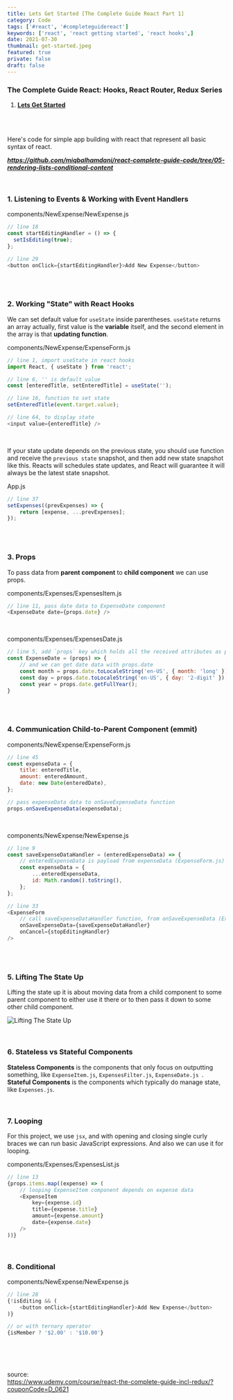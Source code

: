 ```yaml
---
title: Lets Get Started [The Complete Guide React Part 1]
category: Code
tags: ['#react', '#completeguidereact']
keywords: ['react', 'react getting started', 'react hooks',]
date: 2021-07-30
thumbnail: get-started.jpeg
featured: true
private: false
draft: false
---
```


### The Complete Guide React: Hooks, React Router, Redux Series
1. **[Lets Get Started](#)**

<br />
<br />

Here's code for simple app building with react that represent all basic syntax of react.

***https://github.com/miqbalhamdani/react-complete-guide-code/tree/05-rendering-lists-conditional-content***

<br />

### 1. Listening to Events & Working with Event Handlers
components/NewExpense/NewExpense.js
```js
// line 18
const startEditingHandler = () => {
  setIsEditing(true);
};

// line 29
<button onClick={startEditingHandler}>Add New Expense</button>
```

<br />
<br />

### 2. Working "State" with React Hooks

We can set default value for `useState` inside parentheses. `useState` returns an array actually, first value is the **variable** itself, and the second element in the array is that **updating function**.

components/NewExpense/ExpenseForm.js
```js
// line 1, import useState in react hooks
import React, { useState } from 'react';

// line 6, '' is default value
const [enteredTitle, setEnteredTitle] = useState('');

// line 16, function to set state
setEnteredTitle(event.target.value);

// line 64, to display state
<input value={enteredTitle} />
```

<br />

If your state update depends on the previous state, you should use function and receive the `previous state` snapshot, and then add new state snapshot like this.
Reacts will schedules state updates, and React will guarantee it will always be the latest state snapshot.

App.js
```js
// line 37
setExpenses((prevExpenses) => {
    return [expense, ...prevExpenses];
});
```

<br />
<br />

### 3. Props
To pass data from **parent component** to **child component** we can use props.

components/Expenses/ExpensesItem.js
```js
// line 11, pass date data to ExpenseDate component
<ExpenseDate date={props.date} />
```

<br />

components/Expenses/ExpensesDate.js
```js
// line 5, add `props` key which holds all the received attributes as properties
const ExpenseDate = (props) => {
    // and we can get date data with props.date
    const month = props.date.toLocaleString('en-US', { month: 'long' });
    const day = props.date.toLocaleString('en-US', { day: '2-digit' });
    const year = props.date.getFullYear();
}
```

<br />
<br />

### 4. Communication Child-to-Parent Component (emmit)

components/NewExpense/ExpenseForm.js
```js
// line 45
const expenseData = {
    title: enteredTitle,
    amount: enteredAmount,
    date: new Date(enteredDate),
};

// pass expenseData data to onSaveExpenseData function
props.onSaveExpenseData(expenseData);
```

<br />

components/NewExpense/NewExpense.js
```js
// line 9
const saveExpenseDataHandler = (enteredExpenseData) => {
    // enteredExpenseData is payload from expenseData (ExpenseForm.js)
    const expenseData = {
        ...enteredExpenseData,
        id: Math.random().toString(),
    };
};

// line 33
<ExpenseForm
    // call saveExpenseDataHandler function, from onSaveExpenseData (ExpenseForm.js)
    onSaveExpenseData={saveExpenseDataHandler}
    onCancel={stopEditingHandler}
/>
```

<br />
<br />

### 5. Lifting The State Up

Lifting the state up it is about moving data from a child component to some parent component to either use it there or to then pass it down to some other child component.

![Lifting The State Up](./lifting-state-up.png)

<br />

### 6. Stateless vs Stateful Components

**Stateless Components** is the components that only focus on outputting something, like `ExpenseItem.js`, `ExpensesFilter.js`, `ExpenseDate.js
`. **Stateful Components** is the components which typically do manage state, like `Expenses.js`.

<br />

### 7. Looping

For this project, we use `jsx`, and with opening and closing single curly braces we can run basic JavaScript expressions. And also we can use it for looping.

components/Expenses/ExpensesList.js
```js
// line 13
{props.items.map((expense) => (
    // looping ExpenseItem component depends on expense data
    <ExpenseItem
        key={expense.id}
        title={expense.title}
        amount={expense.amount}
        date={expense.date}
    />
))}
```

<br />

### 8. Conditional

components/NewExpense/NewExpense.js
```js
// line 28
{!isEditing && (
    <button onClick={startEditingHandler}>Add New Expense</button>
)}

// or with ternary operator
{isMember ? '$2.00' : '$10.00'}
```

<br />
<br />
<br />

source: <br />
https://www.udemy.com/course/react-the-complete-guide-incl-redux/?couponCode=D_0621
